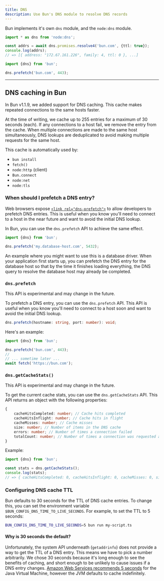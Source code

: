```yaml
---
title: DNS
description: Use Bun's DNS module to resolve DNS records
---
```


Bun implements it's own `dns` module, and the `node:dns` module.

```ts
import * as dns from 'node:dns';

const addrs = await dns.promises.resolve4('bun.com', {ttl: true});
console.log(addrs);
// => [{ address: "172.67.161.226", family: 4, ttl: 0 }, ...]
```

```ts
import {dns} from 'bun';

dns.prefetch('bun.com', 443);
```

---

## DNS caching in Bun

In Bun v1.1.9, we added support for DNS caching. This cache makes repeated connections to the same hosts faster.

At the time of writing, we cache up to 255 entries for a maximum of 30 seconds (each). If any connections to a host fail, we remove the entry from the cache. When multiple connections are made to the same host simultaneously, DNS lookups are deduplicated to avoid making multiple requests for the same host.

This cache is automatically used by:

- `bun install`
- `fetch()`
- `node:http` (client)
- `Bun.connect`
- `node:net`
- `node:tls`

### When should I prefetch a DNS entry?

Web browsers expose [`<link rel="dns-prefetch">`](https://developer.mozilla.org/en-US/docs/Web/Performance/dns-prefetch) to allow developers to prefetch DNS entries. This is useful when you know you'll need to connect to a host in the near future and want to avoid the initial DNS lookup.

In Bun, you can use the `dns.prefetch` API to achieve the same effect.

```ts
import {dns} from 'bun';

dns.prefetch('my.database-host.com', 5432);
```

An example where you might want to use this is a database driver. When your application first starts up, you can prefetch the DNS entry for the database host so that by the time it finishes loading everything, the DNS query to resolve the database host may already be completed.

### `dns.prefetch`

<Warning>This API is experimental and may change in the future.</Warning>

To prefetch a DNS entry, you can use the `dns.prefetch` API. This API is useful when you know you'll need to connect to a host soon and want to avoid the initial DNS lookup.

```ts
dns.prefetch(hostname: string, port: number): void;
```

Here's an example:

```ts
import {dns} from 'bun';

dns.prefetch('bun.com', 443);
//
// ... sometime later ...
await fetch('https://bun.com');
```

### `dns.getCacheStats()`

<Warning>This API is experimental and may change in the future.</Warning>

To get the current cache stats, you can use the `dns.getCacheStats` API. This API returns an object with the following properties:

```ts
{
	cacheHitsCompleted: number; // Cache hits completed
	cacheHitsInflight: number; // Cache hits in flight
	cacheMisses: number; // Cache misses
	size: number; // Number of items in the DNS cache
	errors: number; // Number of times a connection failed
	totalCount: number; // Number of times a connection was requested at all (including cache hits and misses)
}
```

Example:

```ts
import {dns} from 'bun';

const stats = dns.getCacheStats();
console.log(stats);
// => { cacheHitsCompleted: 0, cacheHitsInflight: 0, cacheMisses: 0, size: 0, errors: 0, totalCount: 0 }
```

### Configuring DNS cache TTL

Bun defaults to 30 seconds for the TTL of DNS cache entries. To change this, you can set the environment variable `$BUN_CONFIG_DNS_TIME_TO_LIVE_SECONDS`. For example, to set the TTL to 5 seconds:

```sh
BUN_CONFIG_DNS_TIME_TO_LIVE_SECONDS=5 bun run my-script.ts
```

#### Why is 30 seconds the default?

Unfortunately, the system API underneath (`getaddrinfo`) does not provide a way to get the TTL of a DNS entry. This means we have to pick a number arbitrarily. We chose 30 seconds because it's long enough to see the benefits of caching, and short enough to be unlikely to cause issues if a DNS entry changes. [Amazon Web Services recommends 5 seconds](https://docs.aws.amazon.com/sdk-for-java/v1/developer-guide/jvm-ttl-dns.html) for the Java Virtual Machine, however the JVM defaults to cache indefinitely.
